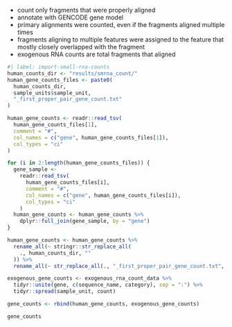* count only fragments that were properly aligned
* annotate with GENCODE gene model
* primary alignments were counted, even if the fragments aligned multiple times
* fragments aligning to multiple features were assigned to the feature that mostly closely overlapped with the fragment
* exogenous RNA counts are total fragments that aligned

```r
#| label: import-small-rna-counts
human_counts_dir <- "results/smrna_count/"
human_gene_counts_files <- paste0(
  human_counts_dir,
  sample_units$sample_unit,
  "_first_proper_pair_gene_count.txt"
)

human_gene_counts <- readr::read_tsv(
  human_gene_counts_files[1],
  comment = "#",
  col_names = c("gene", human_gene_counts_files[1]),
  col_types = "ci"
)

for (i in 2:length(human_gene_counts_files)) {
  gene_sample <-
    readr::read_tsv(
      human_gene_counts_files[i],
      comment = "#",
      col_names = c("gene", human_gene_counts_files[i]),
      col_types = "ci"
    )
  human_gene_counts <- human_gene_counts %>%
    dplyr::full_join(gene_sample, by = "gene")
}

human_gene_counts <- human_gene_counts %>%
  rename_all(~ stringr::str_replace_all(
    ., human_counts_dir, ""
  )) %>%
  rename_all(~ str_replace_all(., "_first_proper_pair_gene_count.txt", ""))

exogenous_gene_counts <- exogenous_rna_count_data %>%
  tidyr::unite(gene, c(sequence_name, category), sep = ":") %>%
  tidyr::spread(sample_unit, count)

gene_counts <- rbind(human_gene_counts, exogenous_gene_counts)

gene_counts
```
